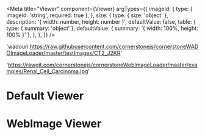 
<Meta
  title="Viewer"
  component={Viewer}
  argTypes={{
    imageId: {
      type: { imageId: 'string', required: true },
    },
    size: {
      type: { size: 'object' },
      description: '{ width: number, height: number }',
      defaultValue: false,
      table: {
        type: { summary: 'object' },
        defaultValue: { summary: '{ width: 100%, height: 100% }' },
      },
    },
  }}
/>

  'wadouri:https://raw.githubusercontent.com/cornerstonejs/cornerstoneWADOImageLoader/master/testImages/CT2_J2KR'

  'https://rawgit.com/cornerstonejs/cornerstoneWebImageLoader/master/examples/Renal_Cell_Carcinoma.jpg'

# Default Viewer

<Preview>
  <Story name="Default Viewer">
    <div style={{ width: 500, height: 500 }}>
      <Viewer imageId={WADO_URL} />
    </div>
  </Story>
</Preview>

# WebImage Viewer

<Preview>
  <Story
    name="WebImage Viewer"
    args={{
      imageId: WEB_URL,
      type: 'web',
    }}
  >
    <div style={{ width: 500, height: 500 }}>
      <Viewer imageId={WEB_URL} type="web" />
    </div>
  </Story>
</Preview>
